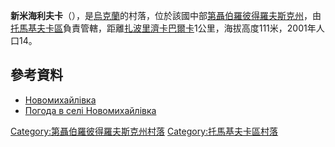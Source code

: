 {{coord|47|44|58|N|34|55|46|E|scale:30000_region:UA|display=title}}

'''新米海利夫卡'''（{{lang-uk|Новомихайлівка}}），是[[烏克蘭|烏克蘭]]的村落，位於該國中部[[第聶伯羅彼得羅夫斯克州|第聶伯羅彼得羅夫斯克州]]，由[[托馬基夫卡區|托馬基夫卡區]]負責管轄，距離[[扎波里濟卡巴爾卡|扎波里濟卡巴爾卡]]1公里，海拔高度111米，2001年人口14。

==參考資料==
*[http://gska2.rada.gov.ua/pls/z7502/A005?rdat1=06.12.2007&rf7571=6627 Новомихайлівка]{{dead link|date=2018年3月 |bot=InternetArchiveBot |fix-attempted=yes }}
* [http://weather.in.ua/ua/dnepropetrovskaja/17772 Погода в селі Новомихайлівка] {{Wayback|url=http://weather.in.ua/ua/dnepropetrovskaja/17772 |date=20160607152212 }}

{{DEFAULTSORT:Новомихайлівка}}
[[Category:第聶伯羅彼得羅夫斯克州村落|Category:第聶伯羅彼得羅夫斯克州村落]]
[[Category:托馬基夫卡區村落|Category:托馬基夫卡區村落]]


{{Dnipropetrovsk-geo-stub}}